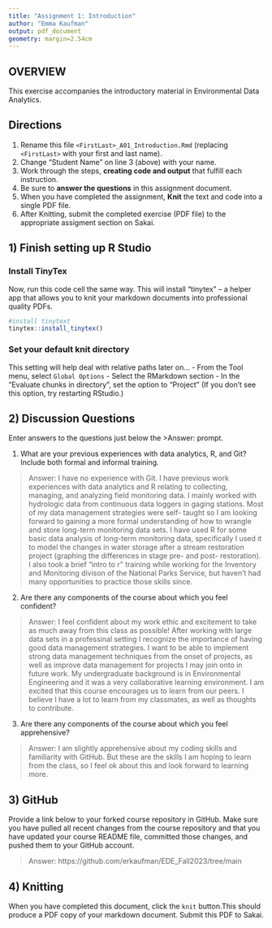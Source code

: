 ```yaml
---
title: "Assignment 1: Introduction"
author: "Emma Kaufman"
output: pdf_document
geometry: margin=2.54cm
---
```


## OVERVIEW

This exercise accompanies the introductory material in Environmental Data Analytics. 

## Directions
1.  Rename this file `<FirstLast>_A01_Introduction.Rmd` (replacing `<FirstLast>` with your first and last name).
2.  Change "Student Name" on line 3 (above) with your name.
3.  Work through the steps, **creating code and output** that fulfill each instruction.
4.  Be sure to **answer the questions** in this assignment document.
5.  When you have completed the assignment, **Knit** the text and code into a single PDF file.
6.  After Knitting, submit the completed exercise (PDF file) to the appropriate assigment section on Sakai.


## 1) Finish setting up R Studio

### Install TinyTex
Now, run this code cell the same way. This will install "tinytex" -- a helper app that allows you to knit your markdown documents into professional quality PDFs.
```r
#install tinytext
tinytex::install_tinytex()
```

### Set your default knit directory
This setting will help deal with relative paths later on...
 - From the Tool menu, select `Global Options`
 - Select the RMarkdown section
 - In the "Evaluate chunks in directory", set the option to "Project" (If you don't see this option, try restarting RStudio.)


## 2) Discussion Questions
Enter answers to the questions just below the >Answer: prompt.

1. What are your previous experiences with data analytics, R, and Git? Include both formal and informal training.

> Answer: 
I have no experience with Git. I have previous work experiences with data analytics and R relating to collecting, managing, and analyzing field monitoring data. I mainly worked with hydrologic data from continuous data loggers in gaging stations. Most of my data management strategies were self- taught so I am looking forward to gaining a more formal understanding of how to wrangle and store long-term monitoring data sets. I have used R for some basic data analysis of long-term monitoring data, specifically I used it to model the changes in water storage after a stream restoration project (graphing the differences in stage pre- and post- restoration). I also took a brief "intro to r" training while working for the Inventory and Monitoring divison of the National Parks Service, but haven't had many opportunities to practice those skills since. 

2. Are there any components of the course about which you feel confident?

> Answer: 
I feel confident about my work ethic and excitement to take as much away from this class as possible! After working with large data sets in a professinal setting I recognize the importance of having good data management strategies. I want to be able to implement strong data management techniques from the onset of projects, as well as improve data management for projects I may join onto in future work. My undergraduate background is in Environmental Engineering and it was a very collaborative learning environment. I am excited that this course encourages us to learn from our peers. I believe I have a lot to learn from my classmates, as well as thoughts to contribute. 

3. Are there any components of the course about which you feel apprehensive?

> Answer: 
I am slightly apprehensive about my coding skills and familiarity with GitHub. But these are the skills I am hoping to learn from the class, so I feel ok about this and look forward to learning more. 


## 3) GitHub

Provide a link below to your forked course repository in GitHub. Make sure you have pulled all recent changes from the course repository and that you have updated your course README file, committed those changes, and pushed them to your GitHub account. 

> Answer: 
https://github.com/erkaufman/EDE_Fall2023/tree/main

## 4) Knitting
When you have completed this document, click the `knit` button.This should produce a PDF copy of your markdown document. Submit this PDF to Sakai. 
